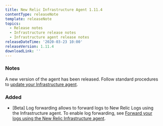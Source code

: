 ```yaml
---
title: New Relic Infrastructure Agent 1.11.4
contentType: releaseNote
template: releaseNote
topics:
  - Release notes
  - Infrastructure release notes
  - Infrastructure agent release notes
releaseDateTime: '2020-03-23 10:00'
releaseVersion: 1.11.4
downloadLink: ''
---
```


### Notes

A new version of the agent has been released. Follow standard procedures to [update your Infrastructure agent](/docs/infrastructure/new-relic-infrastructure/installation/update-infrastructure-agent).

### Added

* \[Beta] Log forwarding allows to forward logs to New Relic Logs using the Infrastructure agent. To enable log forwarding, see [Forward your logs using the New Relic Infrastructure agent](/docs/logs/enable-new-relic-logs/1-enable-logs/forward-your-logs-using-new-relic-infrastructure).
